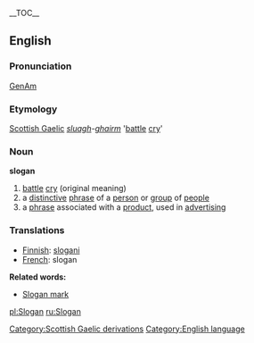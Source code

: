 {{wikipedia}}
__TOC__
==English==
===Pronunciation===
[[w:General American|GenAm]] {{IPA|[&#712;slog&#601;n]}}

===Etymology===
[[Scottish Gaelic]] ''[[sluagh]]-[[gairm|ghairm]]'' '[[battle]] [[cry]]'

===Noun===
'''slogan'''
# [[battle]] [[cry]] (original meaning)
# a [[distinctive]] [[phrase]] of a [[person]] or [[group]] of [[people]]
# a [[phrase]] associated with a [[product]], used in [[advertising]]

===Translations===
*[[Finnish]]: [[slogani]]
*[[French]]: slogan

'''Related words:'''
*[[Slogan mark]]

[[pl:Slogan]]
[[ru:Slogan]]

[[Category:Scottish Gaelic derivations]]
[[Category:English language]]